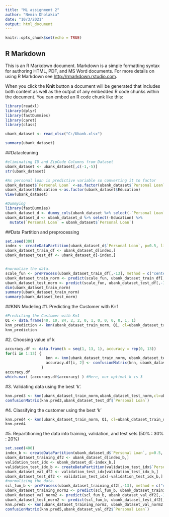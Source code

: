 ---
title: "ML assignment 2"
author: "Nemin Dholakia"
date: "10/3/2021"
output: html_document
---

```{r setup, include=FALSE}
knitr::opts_chunk$set(echo = TRUE)
```

## R Markdown

This is an R Markdown document. Markdown is a simple formatting syntax for authoring HTML, PDF, and MS Word documents. For more details on using R Markdown see <http://rmarkdown.rstudio.com>.

When you click the **Knit** button a document will be generated that includes both content as well as the output of any embedded R code chunks within the document. You can embed an R code chunk like this:

```{r}
library(readxl)
library(dplyr)
library(fastDummies)
library(caret)
library(class)
```


```{r}
ubank_dataset <- read_xlsx("C:/Ubank.xlsx")

summary(ubank_dataset)
```

##Datacleaning

```{r}
#eliminating ID and ZipCode Columns from Dataset 
ubank_dataset <- ubank_dataset[,c(-1,-5)]
str(ubank_dataset)

#As personal loan is predictive variable so converting it to factor
ubank_dataset$`Personal Loan` <-as.factor(ubank_dataset$`Personal Loan`)
ubank_dataset$Education <-as.factor(ubank_dataset$Education)
View(ubank_dataset)

#Dummying
library(fastDummies)
ubank_dataset_d <- dummy_cols(ubank_dataset %>% select(-`Personal Loan`))
ubank_dataset_d <- ubank_dataset_d %>% select(-Education) %>% 
  mutate(`Personal Loan` = ubank_dataset$`Personal Loan`)
```

##Data Partition and preprocessing

```{r}
set.seed(300)
index <- createDataPartition(ubank_dataset_d$`Personal Loan`, p=0.5, list = FALSE)
ubank_dataset_train_df <- ubank_dataset_d[index,]
ubank_dataset_test_df <- ubank_dataset_d[-index,]


#normalize the data.
scale_fun <- preProcess(ubank_dataset_train_df[,-13], method = c("center", "scale"))
ubank_dataset_train_norm <- predict(scale_fun, ubank_dataset_train_df[,-13])
ubank_dataset_test_norm <- predict(scale_fun, ubank_dataset_test_df[,-13])
dim(ubank_dataset_train_norm)
summary(ubank_dataset_train_norm)
summary(ubank_dataset_test_norm)
```
##KNN Modeling
#1. Predicting the Customer with K=1
```{r}
#Predicting the Customer with K=1
Q1 <- data.frame(40, 10, 84, 2, 2, 0, 1, 0, 0, 0, 0, 1, 1)
knn_prediction <- knn(ubank_dataset_train_norm, Q1, cl=ubank_dataset_train_df$`Personal Loan`, k=1, prob = 0.6)
knn_prediction
```

#2.	Choosing value of k
```{r}
accuracy.df <- data.frame(k = seq(1, 13, 1), accuracy = rep(0, 13))
for(i in 1:13) {
                  knn <- knn(ubank_dataset_train_norm, ubank_dataset_test_norm, cl = ubank_dataset_train_df$`Personal Loan`, k = i)
                  accuracy.df[i, 2] <- confusionMatrix(knn, ubank_dataset_test_df$`Personal Loan`)$overall[1] 
                }
accuracy.df
which.max( (accuracy.df$accuracy) ) #Here, our optimal k is 3
```

#3.	Validating data using the best 'k'.
```{r}
knn.pred3 <- knn(ubank_dataset_train_norm,ubank_dataset_test_norm,cl=ubank_dataset_train_df$`Personal Loan`,k=4,prob = TRUE)
confusionMatrix(knn.pred3,ubank_dataset_test_df$`Personal Loan`)
```
#4.	Classifying the customer using the best 'k'
```{r}
knn.pred4 <- knn(ubank_dataset_train_norm, Q1, cl=ubank_dataset_train_df$`Personal Loan`, k=4, prob = TRUE)
knn.pred4
```

#5.	Repartitioning the data into training, validation, and test sets (50% : 30% : 20%)
```{r}
set.seed(400)
index_b <- createDataPartition(ubank_dataset_d$`Personal Loan`, p=0.5, list = FALSE)
ubank_dataset_training_df2 <- ubank_dataset_d[index_b,]
validation_test_idx <- ubank_dataset_d[-index_b,]
validation_test_idx_b <- createDataPartition(validation_test_idx$`Personal Loan`, p=0.6, list = FALSE)
ubank_dataset_val_df2 <- validation_test_idx[validation_test_idx_b,]
ubank_dataset_test_df2 <- validation_test_idx[-validation_test_idx_b,]
#normalizing the data.
scl_fun_b <- preProcess(ubank_dataset_training_df2[,-13], method = c("center", "scale"))
ubank_dataset_training_norm2 <- predict(scl_fun_b, ubank_dataset_training_df2[,-13])
ubank_dataset_val_norm2 <- predict(scl_fun_b, ubank_dataset_val_df2[,-13])
ubank_dataset_test_norm2 <- predict(scl_fun_b, ubank_dataset_test_df2[,-13])
knn.pred5 <- knn(ubank_dataset_training_norm2, ubank_dataset_val_norm2 , cl=ubank_dataset_training_df2$`Personal Loan`, k=4, prob = TRUE)
confusionMatrix(knn.pred5,ubank_dataset_val_df2$`Personal Loan`)
```



